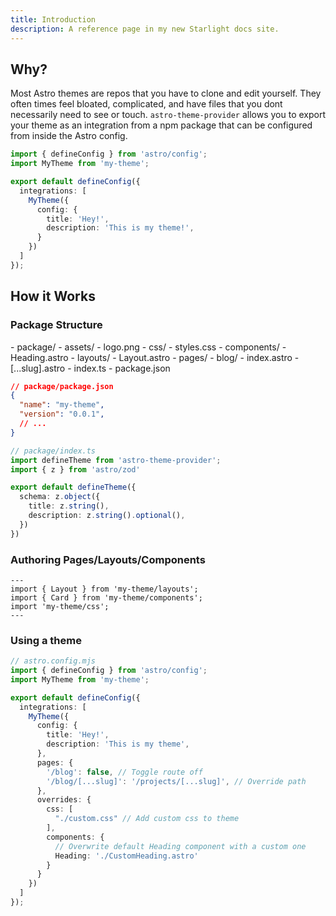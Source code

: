 ```yaml
---
title: Introduction
description: A reference page in my new Starlight docs site.
---
```


## Why?

Most Astro themes are repos that you have to clone and edit yourself. They often times feel bloated, complicated, and have files that you dont necessarily need to see or touch. `astro-theme-provider` allows you to export your theme as an integration from a npm package that can be configured from inside the Astro config.

```ts
import { defineConfig } from 'astro/config';
import MyTheme from 'my-theme';

export default defineConfig({
  integrations: [
    MyTheme({
      config: {
        title: 'Hey!',
        description: 'This is my theme!',
      }
    })
  ]
});
```

## How it Works 

### Package Structure

<FileTree>
- package/
  - assets/
    - logo.png
  - css/
    - styles.css
  - components/
    - Heading.astro
  - layouts/
    - Layout.astro
  - pages/
    - blog/
      - index.astro
      - [...slug].astro
  - index.ts
  - package.json
</FileTree>

```json
// package/package.json
{
  "name": "my-theme",
  "version": "0.0.1",
  // ...
}
```

```ts
// package/index.ts
import defineTheme from 'astro-theme-provider';
import { z } from 'astro/zod'

export default defineTheme({
  schema: z.object({
    title: z.string(),
    description: z.string().optional(),
  })
})
```

### Authoring Pages/Layouts/Components

```tsx
---
import { Layout } from 'my-theme/layouts';
import { Card } from 'my-theme/components';
import 'my-theme/css';
---
```

### Using a theme

```ts
// astro.config.mjs
import { defineConfig } from 'astro/config';
import MyTheme from 'my-theme';

export default defineConfig({
  integrations: [
    MyTheme({
      config: {
        title: 'Hey!',
        description: 'This is my theme',
      },
      pages: {
        '/blog': false, // Toggle route off
        '/blog/[...slug]': '/projects/[...slug]', // Override path
      },
      overrides: {
        css: [
          "./custom.css" // Add custom css to theme
        ],
        components: {
          // Overwrite default Heading component with a custom one
          Heading: './CustomHeading.astro'
        }
      }
    })
  ]
});
```